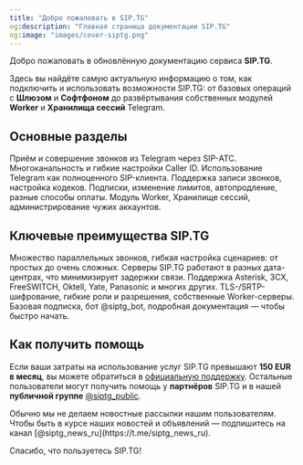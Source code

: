 ```yaml
---
title: "Добро пожаловать в SIP.TG"
og:description: "Главная страница документации SIP.TG"
og:image: "images/cover-siptg.png"
---
```


Добро пожаловать в обновлённую документацию сервиса **SIP.TG**.

Здесь вы найдёте самую актуальную информацию о том, как подключить и использовать возможности SIP.TG: от базовых операций с **Шлюзом** и **Софтфоном** до развёртывания собственных модулей **Worker** и **Хранилища сессий** Telegram.

## Основные разделы

<CardGroup cols="2">
  <Card title="Шлюз" icon="phone-incoming" href="docs2/gateway">
    Приём и совершение звонков из Telegram через SIP-АТС. Многоканальность и гибкие настройки Caller ID.
  </Card>
  <Card title="Софтфон" icon="phone-outgoing" href="docs2/softphone">
    Использование Telegram как полноценного SIP-клиента. Поддержка записи звонков, настройка кодеков.
  </Card>
  <Card title="Стоимость и оплата" icon="credit-card" href="docs2/payment/subscriptions">
    Подписки, изменение лимитов, автопродление, разные способы оплаты.
  </Card>
  <Card title="Дополнительно" icon="layers" href="docs2/additional/admin-request">
    Модуль Worker, Хранилище сессий, администрирование чужих аккаунтов.
  </Card>
</CardGroup>

## Ключевые преимущества SIP.TG

<Steps>
  <Step title="Гибкость и масштабируемость" icon="settings">
    Множество параллельных звонков, гибкая настройка сценариев: от простых до очень сложных.
  </Step>
  <Step title="Географическая распределённость" icon="globe">
    Серверы SIP.TG работают в разных дата-центрах, что минимизирует задержки связи.
  </Step>
  <Step title="Готовые решения" icon="check-circle">
    Поддержка Asterisk, 3CX, FreeSWITCH, Oktell, Yate, Panasonic и многих других.
  </Step>
  <Step title="Конфиденциальность" icon="lock">
    TLS-/SRTP-шифрование, гибкие роли и разрешения, собственные Worker-серверы.
  </Step>
  <Step title="Лёгкий старт" icon="zap">
    Базовая подписка, бот @siptg_bot, подробная документация — чтобы быстро начать.
  </Step>
</Steps>

## Как получить помощь

Если ваши затраты на использование услуг SIP.TG превышают **150 EUR в месяц**, вы можете обратиться в [официальную поддержку](https://t.me/siptg_support). Остальные пользователи могут получить помощь у **партнёров** SIP.TG и в нашей **публичной группе** [@siptg_public](https://t.me/siptg_public).

<Warning>
  Обычно мы не делаем новостные рассылки нашим пользователям. Чтобы быть в курсе наших новостей и объявлений — подпишитесь на канал [@siptg_news_ru](https://t.me/siptg_news_ru).
</Warning>

Спасибо, что пользуетесь SIP.TG\!